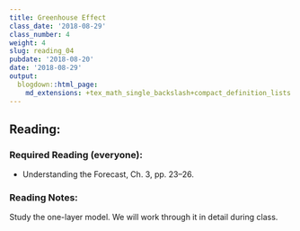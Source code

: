 ```yaml
---
title: Greenhouse Effect
class_date: '2018-08-29'
class_number: 4
weight: 4
slug: reading_04
pubdate: '2018-08-20'
date: '2018-08-29'
output:
  blogdown::html_page:
    md_extensions: +tex_math_single_backslash+compact_definition_lists
---
```

## Reading:

### Required Reading (everyone):
* Understanding the Forecast, Ch. 3, pp. 23--26.

### Reading Notes:

Study the one-layer model. We will work through it in detail during class.
